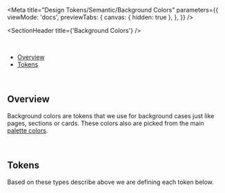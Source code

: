 
<Meta
  title="Design Tokens/Semantic/Background Colors"
  parameters={{
    viewMode: 'docs',
    previewTabs: {
      canvas: { hidden: true },
    },
  }}
/>

<SectionHeader title={'Background Colors'} />

<br />

- [Overview](#overview)
- [Tokens](#tokens)

<br />

## Overview

Background colors are tokens that we use for background cases just like pages, sections or cards. These colors also are picked from the main [palette colors](?path=/docs/guide-colors--page).

<br />

## Tokens

Based on these types describe above we are defining each token below.

<TokenBackgroundColorsShowcase />

